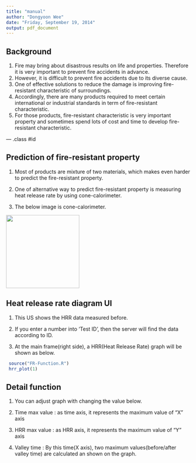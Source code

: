 ```yaml
---
title: "manual"
author: "Dongyoon Wee"
date: "Friday, September 19, 2014"
output: pdf_document
---
```


## Background 

1. Fire may bring about disastrous results on life and properties. Therefore it is very important to prevent fire accidents in advance.
2. However, it is difficult to prevent fire accidents due to its diverse cause.
3. One of effective solutions to reduce the damage is improving fire-resistant characteristic of surroundings.
4. Accordingly, there are many products required to meet certain international or industrial standards in term of fire-resistant characteristic. 
5. For those products, fire-resistant characteristic is very important property and sometimes spend lots of cost and time to develop fire-resistant characteristic.

--- .class #id 

## Prediction of fire-resistant property 

1. Most of products are mixture of two materials, which makes even harder to predict the fire-resistant property. 

2. One of alternative way to predict fire-resistant property is measuring heat release rate by using cone-calorimeter.

3. The below image is cone-calorimeter.


<image src = "http://www.sintef.no/ImageVault/Images/id_1438/width_370/height_266/preserveAspectRatio_0/conversionFormatType_WebSafe/scope_1/ImageVaultHandler.aspx" height='200px'></image>


## Heat release rate diagram UI

1. This US shows the HRR data measured before.

2. If you enter a number into 'Test ID', then the server will find the data according to ID. 

3. At the main frame(right side), a HRR(Heat Release Rate) graph will be shown as below.

```r
 source("FR-Function.R")
 hrr_plot(1)
```


## Detail function

1. You can adjust graph with changing the value below.

2. Time max value : as time axis, it represents the maximum value of "X" axis

3. HRR max value : as HRR axis, it represents the maximum value of "Y" axis

4. Valley time : By this time(X axis), two maximum values(before/after valley time) are calculated an shown on the graph.
